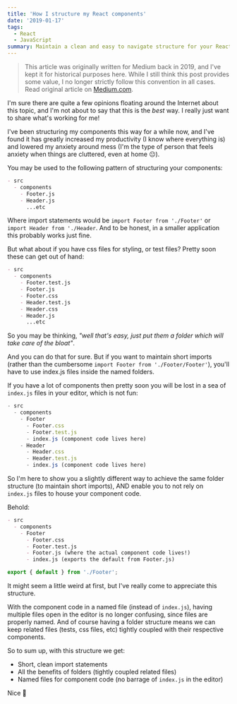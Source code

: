 ```yaml
---
title: 'How I structure my React components'
date: '2019-01-17'
tags:
  - React
  - JavaScript
summary: Maintain a clean and easy to navigate structure for your React components with barrel files.
---
```


> This article was originally written for Medium back in 2019, and I've kept it for historical purposes here. While I still think this post provides some value, I no longer strictly follow this convention in all cases. Read original article on [Medium.com](https://medium.com/@melanieseltzer/how-i-structure-my-react-components-79e8c0654ca0).

I'm sure there are quite a few opinions floating around the Internet about this topic, and I'm not about to say that this is the _best_ way. I really just want to share what's working for me!

I've been structuring my components this way for a while now, and I've found it has greatly increased my productivity (I know where everything is) and lowered my anxiety around mess (I'm the type of person that feels anxiety when things are cluttered, even at home 😐).

You may be used to the following pattern of structuring your components:

```md
- src
  - components
    - Footer.js
    - Header.js
      ...etc
```

Where import statements would be `import Footer from './Footer'` or `import Header from './Header`. And to be honest, in a smaller application this probably works just fine.

But what about if you have css files for styling, or test files? Pretty soon these can get out of hand:

```md
- src
  - components
    - Footer.test.js
    - Footer.js
    - Footer.css
    - Header.test.js
    - Header.css
    - Header.js
      ...etc
```

So you may be thinking, _"well that's easy, just put them a folder which will take care of the bloat"_.

And you can do that for sure. But if you want to maintain short imports (rather than the cumbersome `import Footer from './Footer/Footer'`), you'll have to use index.js files inside the named folders.

If you have a lot of components then pretty soon you will be lost in a sea of `index.js` files in your editor, which is not fun:

```js
- src
  - components
    - Footer
      - Footer.css
      - Footer.test.js
      - index.js (component code lives here)
    - Header
      - Header.css
      - Header.test.js
      - index.js (component code lives here)
```

So I'm here to show you a slightly different way to achieve the same folder structure (to maintain short imports), AND enable you to not rely on `index.js` files to house your component code.

Behold:

```md
- src
  - components
    - Footer
      - Footer.css
      - Footer.test.js
      - Footer.js (where the actual component code lives!)
      - index.js (exports the default from Footer.js)
```

```js Footer/index.js
export { default } from './Footer';
```

It might seem a little weird at first, but I've really come to appreciate this structure.

With the component code in a named file (instead of `index.js`), having multiple files open in the editor is no longer confusing, since files are properly named. And of course having a folder structure means we can keep related files (tests, css files, etc) tightly coupled with their respective components.

So to sum up, with this structure we get:

- Short, clean import statements
- All the benefits of folders (tightly coupled related files)
- Named files for component code (no barrage of `index.js` in the editor)

Nice 🎉
